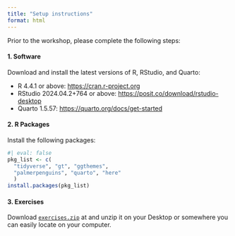 ```yaml
---
title: "Setup instructions"
format: html
---
```


Prior to the workshop, please complete the following steps:

#### 1. Software

Download and install the latest versions of R, RStudio, and Quarto:

- R 4.4.1 or above: <https://cran.r-project.org>
- RStudio 2024.04.2+764 or above: <https://posit.co/download/rstudio-desktop>
- Quarto 1.5.57: <https://quarto.org/docs/get-started>

#### 2. R Packages

Install the following packages:

```r
#| eval: false
pkg_list <- c(
  "tidyverse", "gt", "ggthemes", 
  "palmerpenguins", "quarto", "here"
  )
install.packages(pkg_list)
```

#### 3. Exercises

Download [`exercises.zip`](exercises.zip) at and unzip it on your Desktop or somewhere you can easily locate on your computer.